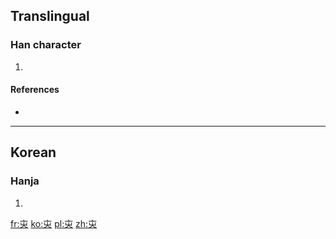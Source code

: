 ==Translingual==

===Han character===
{{Han char|rn=8|rad=亠|as=04|sn=6|four=|canj=卜人山 (YOU)}}

# {{defn|Han|sort=亠04}}

====References====
* {{Han ref|kx=0088.111|dkj=|dj=|hdz=|uh=342A|ud=13354|bh=|bd=}}

----

==Korean==

===Hanja===
{{ko-hanja|hangeul=[[천]], [[해]]|rv=cheon, hae|mr=ch'ŏn, hae|y=chen, hay|eumhun=돼지|ehrv=dwaeji|ehmr=twaeji|ehy=twayci}}

# {{defn|lang=ko|sort=亠04}}

[[fr:㐪]]
[[ko:㐪]]
[[pl:㐪]]
[[zh:㐪]]